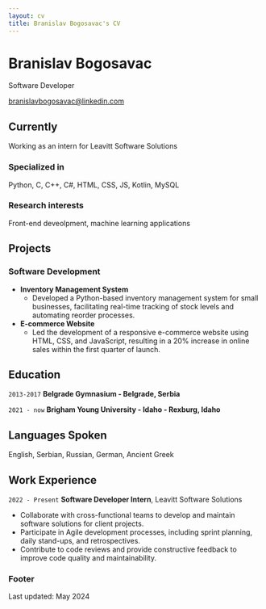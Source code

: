 ```yaml
---
layout: cv
title: Branislav Bogosavac's CV
---
```

# Branislav Bogosavac
Software Developer

<div id="webaddress">
<a href="branislavbogosavac@linkedin.com">branislavbogosavac@linkedin.com</a>

</div>


## Currently

Working as an intern for Leavitt Software Solutions

### Specialized in

Python, C, C++, C#, HTML, CSS, JS, Kotlin, MySQL

### Research interests

Front-end deveolpment, machine learning applications

## Projects

### Software Development

- **Inventory Management System**
  - Developed a Python-based inventory management system for small businesses, facilitating real-time tracking of stock levels and automating reorder processes.
- **E-commerce Website**
  - Led the development of a responsive e-commerce website using HTML, CSS, and JavaScript, resulting in a 20% increase in online sales within the first quarter of launch.

## Education

`2013-2017`
__Belgrade Gymnasium - Belgrade, Serbia__

`2021 - now`
__Brigham Young University - Idaho - Rexburg, Idaho__


## Languages Spoken

English, Serbian, Russian, German, Ancient Greek

## Work Experience

`2022 - Present`
__Software Developer Intern__, Leavitt Software Solutions

- Collaborate with cross-functional teams to develop and maintain software solutions for client projects.
- Participate in Agile development processes, including sprint planning, daily stand-ups, and retrospectives.
- Contribute to code reviews and provide constructive feedback to improve code quality and maintainability.


### Footer

Last updated: May 2024